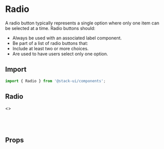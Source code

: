 
<Meta title="Components/Form Controls/Radio" component="Radio"   />

<Story name="Import" />

# Radio

A radio button typically represents a single option where only one item can be selected at a time.
Radio buttons should:

- Always be used with an associated label component.
- Be part of a list of radio buttons that:
- Include at least two or more choices.
- Are used to have users select only one option.


## Import  

```jsx
import { Radio } from '@stack-ui/components';
```


## Radio 

<Preview withToolbar>
    <Story name="radio">
        <>
         <Radio name="radiogroup" value="Radio" label="Radio Option " />
      <br />
      <br />
      <Radio name="radiogroup" value="Radio" isInvalid label="Radio error option " error />
      <br />
      <br />
      <Radio name="radiogroup" value="Radio" disabled label="Radio disable option " />
        </>
    </Story>
</Preview>

<Story name="Props" />

## Props

<Props of={RadioTypes} />